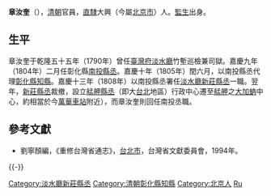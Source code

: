 '''章汝奎'''（{{bd|？||？||catIdx=Z}}），[[清朝|清朝]]官員，[[直隸|直隸]]大興（今屬[[北京市|北京市]]）人。[[監生|監生]]出身。

== 生平 ==
章汝奎于乾隆五十五年（1790年）曾任[[臺灣府|臺灣府]][[淡水廳|淡水廳]]竹塹巡檢兼司獄。嘉慶九年（1804年）二月任彰化縣[[南投縣|南投]][[縣丞|縣丞]]。嘉慶十年（1805年）閏六月，以南投縣丞代理[[彰化縣_(清朝)|彰化縣]][[知縣|知縣]]。嘉慶十三年（1808年）以南投縣丞署任[[淡水廳|淡水廳]][[新莊縣丞|新莊縣丞]]一職。翌年，[[新莊縣丞|新莊縣丞]]裁撤，設立[[艋舺|艋舺]][[縣丞|縣丞]]（即大[[臺北都會區|台北]]地區）行政中心遷至[[艋舺|艋舺]]之[[大加蚋|大加蚋]]中心，約相當於今[[萬華車站|萬華車站]]附近），而章汝奎則回任南投丞職。

==參考文獻==
*劉寧顏編，《重修台灣省通志》，[[台北市|台北市]]，台灣省文獻委員會，1994年。

{{-}}
{{start box}}
{{s-off}}
{{Succession box|[[李鍔|李鍔]]|[[翟儔|翟儔]]|[[臺灣府|臺灣府]][[彰化縣_(清朝)|彰化縣]][[知縣|知縣]]|<small>嘉慶十年（1805年）閏六月署任</small>}}
{{Succession box|[[顧荃|顧荃]]|無|[[臺灣府|臺灣府]][[新莊縣丞|新莊縣丞]]|<small>嘉慶十三年（1808年）署任</small>}}
{{end box}}

{{清朝人物小作品}}
{{DEFAULTSORT:Zhang章}}
[[Category:淡水廳新莊縣丞|Category:淡水廳新莊縣丞]]
[[Category:清朝彰化縣知縣|Category:清朝彰化縣知縣]]
[[Category:北京人|Category:北京人]]
[[Category:章姓|Ru]]